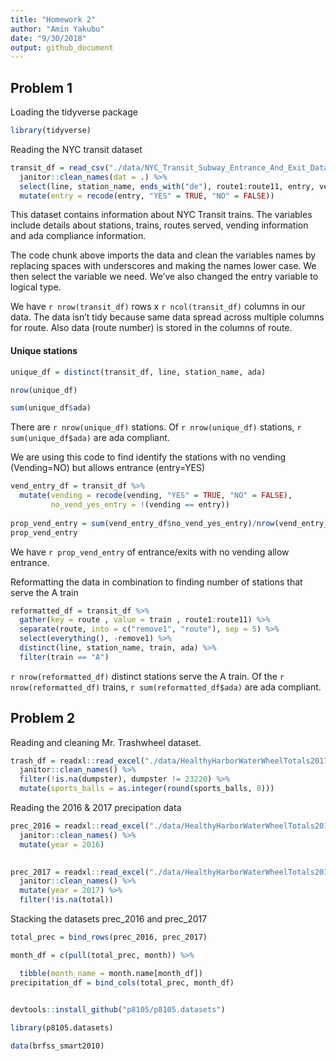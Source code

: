 ```yaml
---
title: "Homework 2"
author: "Amin Yakubu"
date: "9/30/2018"
output: github_document
---
```


## Problem 1

Loading the tidyverse package 

```r
library(tidyverse)
```

Reading the NYC transit dataset 

```r
transit_df = read_csv("./data/NYC_Transit_Subway_Entrance_And_Exit_Data.csv") %>% 
  janitor::clean_names(dat = .) %>% 
  select(line, station_name, ends_with("de"), route1:route11, entry, vending, entrance_type, ada ) %>% 
  mutate(entry = recode(entry, "YES" = TRUE, "NO" = FALSE))
```

This dataset contains information about NYC Transit trains. The variables include details about stations, trains, routes served, vending information and ada compliance information. 

The code chunk above imports the data and clean the variables names by replacing spaces with underscores and making the names lower case. We then select the variable we need. We've also changed the entry variable to logical type. 

We have `r nrow(transit_df)` rows x `r ncol(transit_df)` columns in our data. The data isn't tidy because same data spread across multiple columns for route. Also data (route number) is stored in the columns of route. 

#### Unique stations
```r
unique_df = distinct(transit_df, line, station_name, ada)

nrow(unique_df)

sum(unique_df$ada)
```

There are `r nrow(unique_df)` stations. Of  `r nrow(unique_df)` stations,  `r sum(unique_df$ada)` are ada compliant. 


We are using this code to find identify the stations with no vending (Vending=NO) but allows entrance (entry=YES)

```r
vend_entry_df = transit_df %>% 
  mutate(vending = recode(vending, "YES" = TRUE, "NO" = FALSE),
         no_vend_yes_entry = !(vending == entry))
  
prop_vend_entry = sum(vend_entry_df$no_vend_yes_entry)/nrow(vend_entry_df)
prop_vend_entry
```

We have `r prop_vend_entry` of entrance/exits with no vending allow entrance. 

Reformatting the data in combination to finding number of stations that serve the A train

```r

reformatted_df = transit_df %>% 
  gather(key = route , value = train , route1:route11) %>% 
  separate(route, into = c("remove1", "route"), sep = 5) %>% 
  select(everything(), -remove1) %>% 
  distinct(line, station_name, train, ada) %>% 
  filter(train == "A")
```

`r nrow(reformatted_df)` distinct stations serve the A train. Of the `r nrow(reformatted_df)` trains, `r sum(reformatted_df$ada)` are ada compliant. 

## Problem 2

Reading and cleaning Mr. Trashwheel dataset. 

```r
trash_df = readxl::read_excel("./data/HealthyHarborWaterWheelTotals2017-9-26.xlsx", sheet = "Mr. Trash Wheel", cellranger::cell_cols(1:13)) %>% 
  janitor::clean_names() %>% 
  filter(!is.na(dumpster), dumpster != 23220) %>% 
  mutate(sports_balls = as.integer(round(sports_balls, 0)))
```

Reading the 2016 & 2017 precipation data

```r
prec_2016 = readxl::read_excel("./data/HealthyHarborWaterWheelTotals2017-9-26.xlsx", sheet = "2016 Precipitation", range = "A2:B14") %>% 
  janitor::clean_names() %>% 
  mutate(year = 2016)
  

prec_2017 = readxl::read_excel("./data/HealthyHarborWaterWheelTotals2017-9-26.xlsx", sheet = "2017 Precipitation", range = "A2:B14") %>% 
  janitor::clean_names() %>% 
  mutate(year = 2017) %>% 
  filter(!is.na(total))
```

Stacking the datasets prec_2016 and prec_2017

```r
total_prec = bind_rows(prec_2016, prec_2017) 

month_df = c(pull(total_prec, month)) %>% 

  tibble(month_name = month.name[month_df])
precipitation_df = bind_cols(total_prec, month_df)
 
```

```r

devtools::install_github("p8105/p8105.datasets")

library(p8105.datasets)

data(brfss_smart2010)
```































